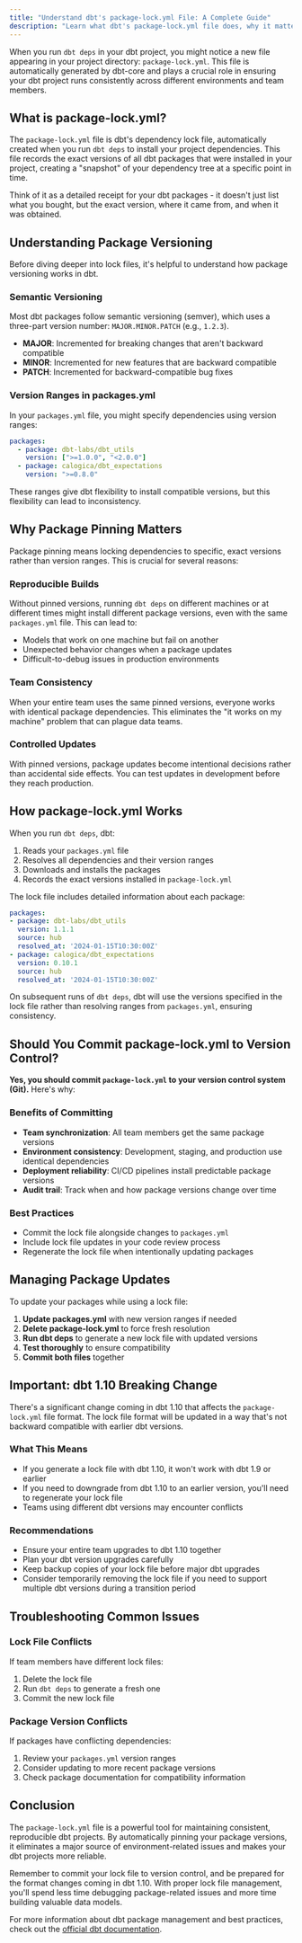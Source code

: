 ```yaml
---
title: "Understand dbt's package-lock.yml File: A Complete Guide"
description: "Learn what dbt's package-lock.yml file does, why it matters for your data projects, and how to manage it effectively."
---
```


When you run `dbt deps` in your dbt project, you might notice a new file appearing in your project directory: `package-lock.yml`. This file is automatically generated by dbt-core and plays a crucial role in ensuring your dbt project runs consistently across different environments and team members.

## What is package-lock.yml?

The `package-lock.yml` file is dbt's dependency lock file, automatically created when you run `dbt deps` to install your project dependencies. This file records the exact versions of all dbt packages that were installed in your project, creating a "snapshot" of your dependency tree at a specific point in time.

Think of it as a detailed receipt for your dbt packages - it doesn't just list what you bought, but the exact version, where it came from, and when it was obtained.

## Understanding Package Versioning

Before diving deeper into lock files, it's helpful to understand how package versioning works in dbt.

### Semantic Versioning

Most dbt packages follow semantic versioning (semver), which uses a three-part version number: `MAJOR.MINOR.PATCH` (e.g., `1.2.3`).

- **MAJOR**: Incremented for breaking changes that aren't backward compatible
- **MINOR**: Incremented for new features that are backward compatible  
- **PATCH**: Incremented for backward-compatible bug fixes

### Version Ranges in packages.yml

In your `packages.yml` file, you might specify dependencies using version ranges:

```yaml
packages:
  - package: dbt-labs/dbt_utils
    version: [">=1.0.0", "<2.0.0"]
  - package: calogica/dbt_expectations
    version: ">=0.8.0"
```

These ranges give dbt flexibility to install compatible versions, but this flexibility can lead to inconsistency.

## Why Package Pinning Matters

Package pinning means locking dependencies to specific, exact versions rather than version ranges. This is crucial for several reasons:

### Reproducible Builds

Without pinned versions, running `dbt deps` on different machines or at different times might install different package versions, even with the same `packages.yml` file. This can lead to:

- Models that work on one machine but fail on another
- Unexpected behavior changes when a package updates
- Difficult-to-debug issues in production environments

### Team Consistency

When your entire team uses the same pinned versions, everyone works with identical package dependencies. This eliminates the "it works on my machine" problem that can plague data teams.

### Controlled Updates

With pinned versions, package updates become intentional decisions rather than accidental side effects. You can test updates in development before they reach production.

## How package-lock.yml Works

When you run `dbt deps`, dbt:

1. Reads your `packages.yml` file
2. Resolves all dependencies and their version ranges
3. Downloads and installs the packages
4. Records the exact versions installed in `package-lock.yml`

The lock file includes detailed information about each package:

```yaml
packages:
- package: dbt-labs/dbt_utils
  version: 1.1.1
  source: hub
  resolved_at: '2024-01-15T10:30:00Z'
- package: calogica/dbt_expectations  
  version: 0.10.1
  source: hub
  resolved_at: '2024-01-15T10:30:00Z'
```

On subsequent runs of `dbt deps`, dbt will use the versions specified in the lock file rather than resolving ranges from `packages.yml`, ensuring consistency.

## Should You Commit package-lock.yml to Version Control?

**Yes, you should commit `package-lock.yml` to your version control system (Git).** Here's why:

### Benefits of Committing

- **Team synchronization**: All team members get the same package versions
- **Environment consistency**: Development, staging, and production use identical dependencies
- **Deployment reliability**: CI/CD pipelines install predictable package versions
- **Audit trail**: Track when and how package versions change over time

### Best Practices

- Commit the lock file alongside changes to `packages.yml`
- Include lock file updates in your code review process
- Regenerate the lock file when intentionally updating packages

## Managing Package Updates

To update your packages while using a lock file:

1. **Update packages.yml** with new version ranges if needed
2. **Delete package-lock.yml** to force fresh resolution
3. **Run dbt deps** to generate a new lock file with updated versions
4. **Test thoroughly** to ensure compatibility
5. **Commit both files** together

## Important: dbt 1.10 Breaking Change

There's a significant change coming in dbt 1.10 that affects the `package-lock.yml` file format. The lock file format will be updated in a way that's not backward compatible with earlier dbt versions.

### What This Means

- If you generate a lock file with dbt 1.10, it won't work with dbt 1.9 or earlier
- If you need to downgrade from dbt 1.10 to an earlier version, you'll need to regenerate your lock file
- Teams using different dbt versions may encounter conflicts

### Recommendations

- Ensure your entire team upgrades to dbt 1.10 together
- Plan your dbt version upgrades carefully
- Keep backup copies of your lock file before major dbt upgrades
- Consider temporarily removing the lock file if you need to support multiple dbt versions during a transition period

## Troubleshooting Common Issues

### Lock File Conflicts

If team members have different lock files:
1. Delete the lock file
2. Run `dbt deps` to generate a fresh one
3. Commit the new lock file

### Package Version Conflicts

If packages have conflicting dependencies:
1. Review your `packages.yml` version ranges
2. Consider updating to more recent package versions
3. Check package documentation for compatibility information

## Conclusion

The `package-lock.yml` file is a powerful tool for maintaining consistent, reproducible dbt projects. By automatically pinning your package versions, it eliminates a major source of environment-related issues and makes your dbt projects more reliable.

Remember to commit your lock file to version control, and be prepared for the format changes coming in dbt 1.10. With proper lock file management, you'll spend less time debugging package-related issues and more time building valuable data models.

For more information about dbt package management and best practices, check out the [official dbt documentation](https://docs.getdbt.com/docs/build/packages).